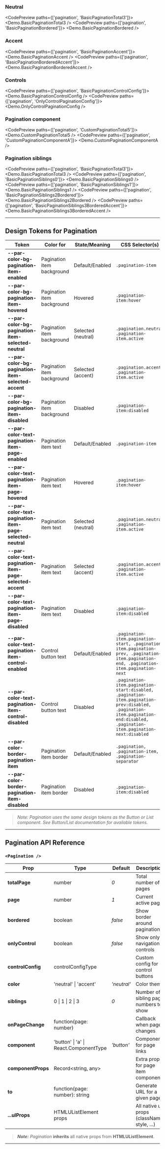 
### Neutral

<CodePreview paths={['pagination', 'BasicPaginationTotal3']}>
  <Demo.BasicPaginationTotal3 />
</CodePreview>
<CodePreview paths={['pagination', 'BasicPaginationBordered']}>
  <Demo.BasicPaginationBordered />
</CodePreview>

### Accent

<CodePreview paths={['pagination', 'BasicPaginationAccent']}>
  <Demo.BasicPaginationAccent />
</CodePreview>
<CodePreview paths={['pagination', 'BasicPaginationBorderedAccent']}>
  <Demo.BasicPaginationBorderedAccent />
</CodePreview>

### Controls

<CodePreview paths={['pagination', 'BasicPaginationControlConfig']}>
  <Demo.BasicPaginationControlConfig />
</CodePreview>
<CodePreview paths={['pagination', 'OnlyControlPaginationConfig']}>
  <Demo.OnlyControlPaginationConfig />
</CodePreview>

### Pagination component

<CodePreview paths={['pagination', 'CustomPaginationTotal5']}>
  <Demo.CustomPaginationTotal5 />
</CodePreview>
<CodePreview paths={['pagination', 'CustomPaginationComponentA']}>
  <Demo.CustomPaginationComponentA />
</CodePreview>

### Pagination siblings

<CodePreview paths={['pagination', 'BasicPaginationTotal3']}>
  <Demo.BasicPaginationTotal3 />
</CodePreview>
<CodePreview paths={['pagination', 'BasicPaginationSiblings0']}>
  <Demo.BasicPaginationSiblings0 />
</CodePreview>
<CodePreview paths={['pagination', 'BasicPaginationSiblings1']}>
  <Demo.BasicPaginationSiblings1 />
</CodePreview>
<CodePreview paths={['pagination', 'BasicPaginationSiblings2Bordered']}>
  <Demo.BasicPaginationSiblings2Bordered />
</CodePreview>
<CodePreview paths={['pagination', 'BasicPaginationSiblings3BorderedAccent']}>
  <Demo.BasicPaginationSiblings3BorderedAccent />
</CodePreview>

---

## Design Tokens for Pagination

| **Token**                                                  | **Color for**              | **State/Meaning**  | **CSS Selector(s)**                                                                                                                                                          |
| ---------------------------------------------------------- | -------------------------- | ------------------ | ---------------------------------------------------------------------------------------------------------------------------------------------------------------------------- |
| **--par-color-bg-pagination-item-enabled**                 | Pagination item background | Default/Enabled    | `.pagination-item`                                                                                                                                                           |
| **--par-color-bg-pagination-item-hovered**                 | Pagination item background | Hovered            | `.pagination-item:hover`                                                                                                                                                     |
| **--par-color-bg-pagination-item-selected-neutral**        | Pagination item background | Selected (neutral) | `.pagination.neutral .pagination-item.active`                                                                                                                                |
| **--par-color-bg-pagination-item-selected-accent**         | Pagination item background | Selected (accent)  | `.pagination.accent .pagination-item.active`                                                                                                                                 |
| **--par-color-bg-pagination-item-disabled**                | Pagination item background | Disabled           | `.pagination-item:disabled`                                                                                                                                                  |
| **--par-color-text-pagination-item-page-enabled**          | Pagination item text       | Default/Enabled    | `.pagination-item`                                                                                                                                                           |
| **--par-color-text-pagination-item-page-hovered**          | Pagination item text       | Hovered            | `.pagination-item:hover`                                                                                                                                                     |
| **--par-color-text-pagination-item-page-selected-neutral** | Pagination item text       | Selected (neutral) | `.pagination.neutral .pagination-item.active`                                                                                                                                |
| **--par-color-text-pagination-item-page-selected-accent**  | Pagination item text       | Selected (accent)  | `.pagination.accent .pagination-item.active`                                                                                                                                 |
| **--par-color-text-pagination-item-page-disabled**         | Pagination item text       | Disabled           | `.pagination-item:disabled`                                                                                                                                                  |
| **--par-color-text-pagination-item-control-enabled**       | Control button text        | Default/Enabled    | `.pagination-item.pagination-start, .pagination-item.pagination-prev, .pagination-item.pagination-end, .pagination-item.pagination-next`                                     |
| **--par-color-text-pagination-item-control-disabled**      | Control button text        | Disabled           | `.pagination-item.pagination-start:disabled, .pagination-item.pagination-prev:disabled, .pagination-item.pagination-end:disabled, .pagination-item.pagination-next:disabled` |
| **--par-color-border-pagination-item**                     | Pagination item border     | Default/Enabled    | `.pagination, .pagination-item, .pagination-separator`                                                                                                                       |
| **--par-color-border-pagination-item-disabled**            | Pagination item border     | Disabled           | `.pagination-item:disabled`                                                                                                                                                  |

> _Note: Pagination uses the same design tokens as the Button or List component. See Button/List documentation for available tokens._

---

## Pagination API Reference

### `<Pagination />`

| **Prop**           | **Type**                               | **Default** | **Description**                             |
| ------------------ | -------------------------------------- | ----------- | ------------------------------------------- |
| **totalPage**      | number                                 | _0_         | Total number of pages                       |
| **page**           | number                                 | _1_         | Current active page                         |
| **bordered**       | boolean                                | _false_     | Show border around pagination               |
| **onlyControl**    | boolean                                | _false_     | Show only navigation controls               |
| **controlConfig**  | controlConfigType                      |             | Custom config for control buttons           |
| **color**          | 'neutral' \| 'accent'                  | _'neutral'_ | Color theme                                 |
| **siblings**       | 0 \| 1 \| 2 \| 3                       | _0_         | Number of sibling page numbers to show      |
| **onPageChange**   | function(page: number)                 |             | Callback when page changes                  |
| **component**      | 'button' \| 'a' \| React.ComponentType | _'button'_  | Component for page links                    |
| **componentProps** | Record&lt;string, any&gt;              |             | Extra props for page item component         |
| **to**             | function(page: number): string         |             | Generate URL for a given page               |
| **...ulProps**     | HTMLUListElement props                 |             | All native ul props (className, style, ...) |

> **_Note:_** _Pagination_ **inherits** all native props from **HTMLUListElement**.

---
